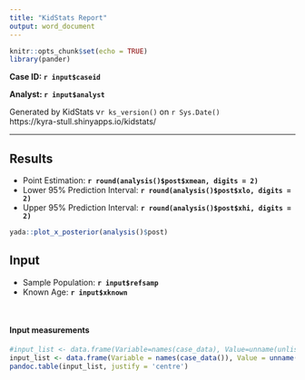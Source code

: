 ---
title: "KidStats Report"
output: word_document
---

```{r setup, include=FALSE, echo=FALSE, message=FALSE}
knitr::opts_chunk$set(echo = TRUE)
library(pander)
```

**Case ID: `r input$caseid`**

**Analyst: `r input$analyst`**

Generated by KidStats v`r ks_version()` on `r Sys.Date()`
<br>
https://kyra-stull.shinyapps.io/kidstats/


----

## Results

- Point Estimation: **`r round(analysis()$post$xmean, digits = 2)`**
- Lower 95% Prediction Interval: **`r round(analysis()$post$xlo, digits = 2)`**
- Upper 95% Prediction Interval: **`r round(analysis()$post$xhi, digits = 2)`**

```{r echo=FALSE, message=FALSE, warning=FALSE}
yada::plot_x_posterior(analysis()$post)
```

## Input

- Sample Population: **`r input$refsamp`**
- Known Age: **`r input$xknown`**
<!-- - Sample Sex: **`r input$sexsamp`** -->
<!-- - Age Prior: **`r input$ageprior`** -->

<br>

#### Input measurements

```{r echo=FALSE, message=FALSE, warning=FALSE, results='asis'}
#input_list <- data.frame(Variable=names(case_data), Value=unname(unlist(case_data[1,])))
input_list <- data.frame(Variable = names(case_data()), Value = unname(unlist(case_data()[1,])))
pandoc.table(input_list, justify = 'centre')
```